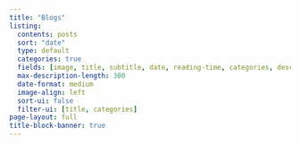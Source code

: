 ```yaml
---
title: "Blogs"
listing:
  contents: posts
  sort: "date"
  type: default
  categories: true
  fields: [image, title, subtitle, date, reading-time, categories, description]
  max-description-length: 300
  date-format: medium
  image-align: left
  sort-ui: false
  filter-ui: [title, categories]
page-layout: full
title-block-banner: true
---
```



